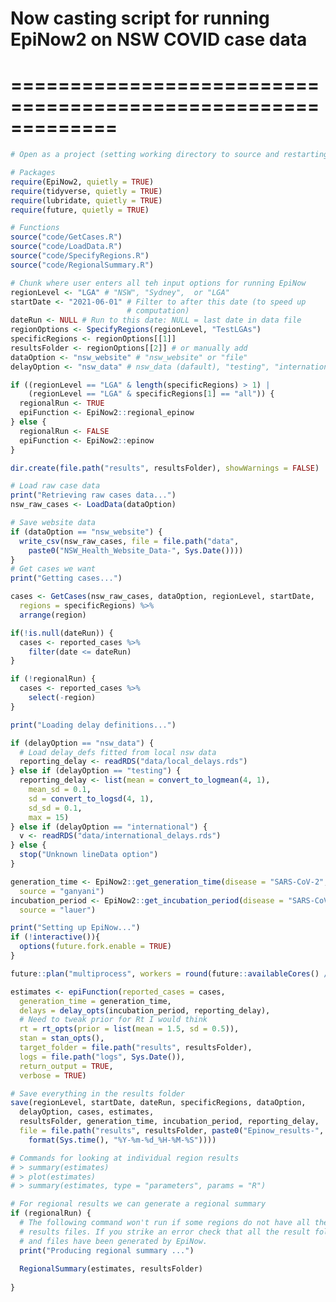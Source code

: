 # Now casting script for running EpiNow2 on NSW COVID case data
# =============================================================

```r
# Open as a project (setting working directory to source and restarting R)

# Packages
require(EpiNow2, quietly = TRUE)
require(tidyverse, quietly = TRUE)
require(lubridate, quietly = TRUE)
require(future, quietly = TRUE)

# Functions 
source("code/GetCases.R")
source("code/LoadData.R")
source("code/SpecifyRegions.R")
source("code/RegionalSummary.R")
```

```r
# Chunk where user enters all teh input options for running EpiNow
regionLevel <- "LGA" # "NSW", "Sydney",  or "LGA"
startDate <- "2021-06-01" # Filter to after this date (to speed up 
                          # computation)
dateRun <- NULL # Run to this date: NULL = last date in data file
regionOptions <- SpecifyRegions(regionLevel, "TestLGAs") 
specificRegions <- regionOptions[[1]]
resultsFolder <- regionOptions[[2]] # or manually add
dataOption <- "nsw_website" # "nsw_website" or "file"
delayOption <- "nsw_data" # nsw_data (dafault), "testing", "international"
```

```r
if ((regionLevel == "LGA" & length(specificRegions) > 1) |
    (regionLevel == "LGA" & specificRegions[1] == "all")) {
  regionalRun <- TRUE
  epiFunction <- EpiNow2::regional_epinow
} else {
  regionalRun <- FALSE
  epiFunction <- EpiNow2::epinow
}

dir.create(file.path("results", resultsFolder), showWarnings = FALSE)
```

```r
# Load raw case data 
print("Retrieving raw cases data...")
nsw_raw_cases <- LoadData(dataOption)

# Save website data
if (dataOption == "nsw_website") {
  write_csv(nsw_raw_cases, file = file.path("data", 
    paste0("NSW_Health_Website_Data-", Sys.Date())))
}
# Get cases we want 
print("Getting cases...")

cases <- GetCases(nsw_raw_cases, dataOption, regionLevel, startDate, 
  regions = specificRegions) %>%
  arrange(region)

if(!is.null(dateRun)) {
  cases <- reported_cases %>% 
    filter(date <= dateRun)
}

if (!regionalRun) {
  cases <- reported_cases %>%
    select(-region)
}
```

```r
print("Loading delay definitions...")

if (delayOption == "nsw_data") {
  # Load delay_defs fitted from local nsw data
  reporting_delay <- readRDS("data/local_delays.rds")
} else if (delayOption == "testing") {
  reporting_delay <- list(mean = convert_to_logmean(4, 1),
    mean_sd = 0.1,
    sd = convert_to_logsd(4, 1),
    sd_sd = 0.1,
    max = 15)
} else if (delayOption == "international") {
  v <- readRDS("data/international_delays.rds")
} else {
  stop("Unknown lineData option")
}

generation_time <- EpiNow2::get_generation_time(disease = "SARS-CoV-2", 
  source = "ganyani")
incubation_period <- EpiNow2::get_incubation_period(disease = "SARS-CoV-2", 
  source = "lauer")
```

```r
print("Setting up EpiNow...")
if (!interactive()){
  options(future.fork.enable = TRUE)
}

future::plan("multiprocess", workers = round(future::availableCores() / 2))
```

```r
estimates <- epiFunction(reported_cases = cases, 
  generation_time = generation_time,
  delays = delay_opts(incubation_period, reporting_delay),
  # Need to tweak prior for Rt I would think
  rt = rt_opts(prior = list(mean = 1.5, sd = 0.5)),
  stan = stan_opts(),
  target_folder = file.path("results", resultsFolder),
  logs = file.path("logs", Sys.Date()),
  return_output = TRUE, 
  verbose = TRUE)

# Save everything in the results folder
save(regionLevel, startDate, dateRun, specificRegions, dataOption, 
  delayOption, cases, estimates,
  resultsFolder, generation_time, incubation_period, reporting_delay,
  file = file.path("results", resultsFolder, paste0("Epinow_results-", 
    format(Sys.time(), "%Y-%m-%d_%H-%M-%S"))))
```

```r
# Commands for looking at individual region results
# > summary(estimates)
# > plot(estimates)
# > summary(estimates, type = "parameters", params = "R")

# For regional results we can generate a regional summary
if (regionalRun) {
  # The following command won't run if some regions do not have all the 
  # results files. If you strike an error check that all the result folders 
  # and files have been generated by EpiNow. 
  print("Producing regional summary ...")
  
  RegionalSummary(estimates, resultsFolder)
  
}

```
